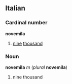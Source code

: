 ==Italian==
===Cardinal number===
'''novemila'''

#[[nine]] [[thousand]]

===Noun===
'''novemila''' ''m'' (''plural'' '''novemila''')

#nine thousand